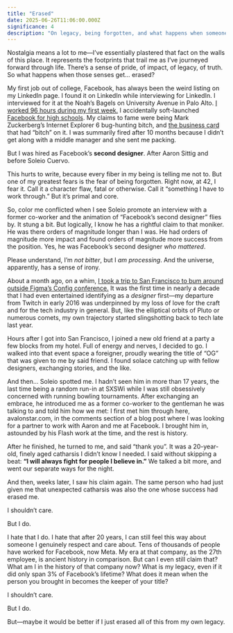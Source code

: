 ```yaml
---
title: "Erased"
date: 2025-06-26T11:06:00.000Z
significance: 4
description: "On legacy, being forgotten, and what happens when someone else stakes your claim to history."
---
```


Nostalgia means a lot to me—I’ve essentially plastered that fact on the walls of this place. It represents the footprints that trail me as I’ve journeyed forward through life. There’s a sense of pride, of impact, of legacy, of truth. So what happens when those senses get… erased?

My first job out of college, Facebook, has always been the weird listing on my LinkedIn page. I found it on LinkedIn while interviewing for LinkedIn. I interviewed for it at the Noah’s Bagels on University Avenue in Palo Alto. [I worked 96 hours during my first week.](https://avalonstar.com/blog/2005/the-end-of-week-1) I accidentally soft-launched [Facebook for high schools](https://avalonstar.com/blog/2005/facebook-high). My claims to fame were being Mark Zuckerberg’s Internet Explorer 6 bug-hunting bitch, and [the business card](https://avalonstar.com/blog/2005/facebooks-print-look) that had “bitch” on it. I was summarily fired after 10 months because I didn’t get along with a middle manager and she sent me packing.

But I was hired as Facebook’s **second designer**. After Aaron Sittig and before Soleio Cuervo.

This hurts to write, because every fiber in my being is telling me not to. But one of my greatest fears is the fear of being forgotten. Right now, at 42, I fear it. Call it a character flaw, fatal or otherwise. Call it “something I have to work through.” But it’s primal and core.

So, color me conflicted when I see Soleio promote an interview with a former co-worker and the animation of “Facebook’s second designer” flies by. It stung a bit. But logically, I know he has a rightful claim to that moniker. He was there orders of magnitude longer than I was. He had orders of magnitude more impact and found orders of magnitude more success from the position. Yes, he was Facebook’s second designer *who mattered*.

Please understand, I’m *not bitter*, but I *am processing*. And the universe, apparently, has a sense of irony.

About a month ago, on a whim, [I took a trip to San Francisco to bum around outside Figma’s Config conference.](https://www.threads.com/@bryanveloso/post/DJXL6UiyTKv?xmt=AQF0alOrxcuj30oUKdUBv65srpNq-Ob3CCPXqBbBJ_u8-w) It was the first time in nearly a decade that I had even entertained identifying as a *designer* first—my departure from Twitch in early 2016 was underpinned by my loss of love for the craft and for the tech industry in general. But, like the elliptical orbits of Pluto or numerous comets, my own trajectory started slingshotting back to tech late last year.

Hours after I got into San Francisco, I joined a new old friend at a party a few blocks from my hotel. Full of energy and nerves, I decided to go. I walked into that event space a foreigner, proudly wearing the title of “OG” that was given to me by said friend. I found solace catching up with fellow designers, exchanging stories, and the like.

And then… Soleio spotted me. I hadn’t seen him in more than 17 years, the last time being a random run-in at SXSWi while I was still obsessively concerned with running bowling tournaments. After exchanging an embrace, he introduced me as a former co-worker to the gentleman he was talking to and told him how we met: I first met him through here, avalonstar.com, in the comments section of a blog post where I was looking for a partner to work with Aaron and me at Facebook. I brought him in, astounded by his Flash work at the time, and the rest is history.

After he finished, he turned to me, and said “thank you”. It was a 20-year-old, finely aged catharsis I didn’t know I needed. I said without skipping a beat: **“I will always fight for people I believe in.”** We talked a bit more, and went our separate ways for the night.

And then, weeks later, I saw his claim again. The same person who had just given me that unexpected catharsis was also the one whose success had erased me.

I shouldn’t care.

But I do.

I hate that I do. I hate that after 20 years, I can still feel this way about someone I genuinely respect and care about. Tens of thousands of people have worked for Facebook, now Meta. My era at that company, as the 27th employee, is ancient history in comparison. But can I even still claim that? What am I in the history of that company now? What is my legacy, even if it did only span 3% of Facebook’s lifetime? What does it mean when the person you brought in becomes the keeper of your title?

I shouldn’t care.

But I do.

But—maybe it would be better if I just erased all of this from my own legacy.